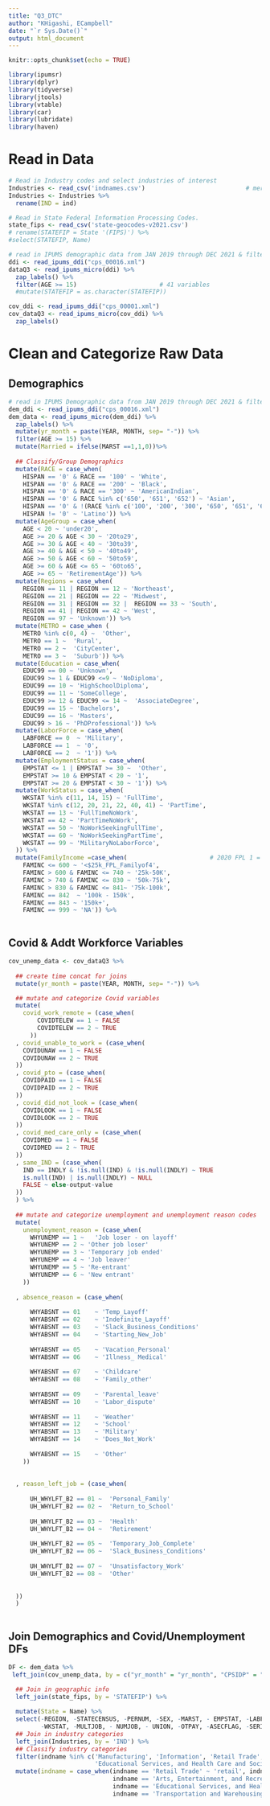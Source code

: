 ---
title: "Q3_DTC"
author: "KHigashi, ECampbell"
date: "`r Sys.Date()`"
output: html_document
---

```{r setup, include=FALSE}
knitr::opts_chunk$set(echo = TRUE)

library(ipumsr)  
library(dplyr)
library(tidyverse)
library(jtools)
library(vtable)
library(car)
library(lubridate)
library(haven)
```

# Read in Data

```{r}

# Read in Industry codes and select industries of interest
Industries <- read_csv('indnames.csv')                            # merge using IND
Industries <- Industries %>%
  rename(IND = ind)     

# Read in State Federal Information Processing Codes.  
state_fips <- read_csv('state-geocodes-v2021.csv') 
# rename(STATEFIP = State '(FIPS)') %>%
#select(STATEFIP, Name)

# read in IPUMS demographic data from JAN 2019 through DEC 2021 & filter for those >= 15 years olds
ddi <- read_ipums_ddi("cps_00016.xml")   
dataQ3 <- read_ipums_micro(ddi) %>% 
  zap_labels() %>%
  filter(AGE >= 15)                       # 41 variables
  #mutate(STATEFIP = as.character(STATEFIP))

cov_ddi <- read_ipums_ddi("cps_00001.xml")   
cov_dataQ3 <- read_ipums_micro(cov_ddi) %>% 
  zap_labels()

```

# Clean and Categorize Raw Data
## Demographics
```{r}

# read in IPUMS Demographic data from JAN 2019 through DEC 2021 & filter for those >= 15 years olds
dem_ddi <- read_ipums_ddi("cps_00016.xml")   
dem_data <- read_ipums_micro(dem_ddi) %>% 
  zap_labels() %>%
  mutate(yr_month = paste(YEAR, MONTH, sep= "-")) %>% 
  filter(AGE >= 15) %>%
  mutate(Married = ifelse(MARST ==1,1,0))%>%
  
  ## Classify/Group Demographics
  mutate(RACE = case_when(
    HISPAN == '0' & RACE == '100' ~ 'White',
    HISPAN == '0' & RACE == '200' ~ 'Black',  
    HISPAN == '0' & RACE == '300' ~ 'AmericanIndian',
    HISPAN == '0' & RACE %in% c('650', '651', '652') ~ 'Asian',
    HISPAN == '0' & !(RACE %in% c('100', '200', '300', '650', '651', '652')) ~ 'MixedRace',
    HISPAN != '0' ~ 'Latino')) %>%
  mutate(AgeGroup = case_when(
    AGE < 20 ~ 'under20',
    AGE >= 20 & AGE < 30 ~ '20to29',
    AGE >= 30 & AGE < 40 ~ '30to39',
    AGE >= 40 & AGE < 50 ~ '40to49',
    AGE >= 50 & AGE < 60 ~ '50to59',
    AGE >= 60 & AGE <= 65 ~ '60to65',
    AGE >= 65 ~ 'RetirementAge')) %>%
  mutate(Regions = case_when(
    REGION == 11 | REGION == 12 ~ 'Northeast',
    REGION == 21 | REGION == 22 ~ 'Midwest',
    REGION == 31 | REGION == 32 |  REGION == 33 ~ 'South',
    REGION == 41 | REGION == 42 ~ 'West',
    REGION == 97 ~ 'Unknown')) %>%
  mutate(METRO = case_when (
    METRO %in% c(0, 4) ~  'Other',
    METRO == 1 ~  'Rural',
    METRO == 2 ~  'CityCenter',
    METRO == 3 ~  'Suburb')) %>%
  mutate(Education = case_when(
    EDUC99 == 00 ~ 'Unknown',
    EDUC99 >= 1 & EDUC99 <=9 ~ 'NoDiploma',
    EDUC99 == 10 ~ 'HighSchoolDiploma',
    EDUC99 == 11 ~ 'SomeCollege',
    EDUC99 >= 12 & EDUC99 <= 14 ~  'AssociateDegree',
    EDUC99 == 15 ~ 'Bachelors',
    EDUC99 == 16 ~ 'Masters',
    EDUC99 > 16 ~ 'PhDProfessional')) %>%
  mutate(LaborForce = case_when(
    LABFORCE == 0  ~ 'Military',
    LABFORCE == 1  ~ '0',
    LABFORCE == 2  ~ '1')) %>%
  mutate(EmploymentStatus = case_when(
    EMPSTAT <= 1 | EMPSTAT >= 30 ~  'Other',
    EMPSTAT >= 10 & EMPSTAT < 20 ~ '1',
    EMPSTAT >= 20 & EMPSTAT < 30 ~ '1')) %>%
  mutate(WorkStatus = case_when(
    WKSTAT %in% c(11, 14, 15) ~ 'FullTime',
    WKSTAT %in% c(12, 20, 21, 22, 40, 41) ~ 'PartTime',
    WKSTAT == 13 ~ 'FullTimeNoWork',
    WKSTAT == 42 ~ 'PartTimeNoWork',
    WKSTAT == 50 ~ 'NoWorkSeekingFullTime',
    WKSTAT == 60 ~ 'NoWorkSeekingPartTime',
    WKSTAT == 99 ~ 'MilitaryNoLaborForce',
  )) %>%
  mutate(FamilyIncome =case_when(                       # 2020 FPL 1 = $12,760, 2 = $17,240, 3 = $21,720. 4 = $26,200 
    FAMINC <= 600 ~ '<$25k_FPL_Familyof4',
    FAMINC > 600 & FAMINC <= 740 ~ '25k-50K',
    FAMINC > 740 & FAMINC <= 830 ~ '50k-75k',
    FAMINC > 830 & FAMINC <= 841~ '75k-100k',
    FAMINC == 842  ~ '100k - 150k',
    FAMINC == 843 ~ '150k+',
    FAMINC == 999 ~ 'NA')) %>% 
  

```

## Covid & Addt Workforce Variables

```{r}

cov_unemp_data <- cov_dataQ3 %>% 
 
  ## create time concat for joins
  mutate(yr_month = paste(YEAR, MONTH, sep= "-")) %>% 

  ## mutate and categorize Covid variables
  mutate(
    covid_work_remote = (case_when(
        COVIDTELEW == 1 ~ FALSE
        COVIDTELEW == 2 ~ TRUE
      ))
  , covid_unable_to_work = (case_when(
    COVIDUNAW == 1 ~ FALSE
    COVIDUNAW == 2 ~ TRUE
  ))
  , covid_pto = (case_when(
    COVIDPAID == 1 ~ FALSE
    COVIDPAID == 2 ~ TRUE
  ))
  , covid_did_not_look = (case_when(
    COVIDLOOK == 1 ~ FALSE
    COVIDLOOK == 2 ~ TRUE
  ))
  , covid_med_care_only = (case_when(
    COVIDMED == 1 ~ FALSE
    COVIDMED == 2 ~ TRUE
  ))
  , same_IND = (case_when(
    IND == INDLY & !is.null(IND) & !is.null(INDLY) ~ TRUE
    is.null(IND) | is.null(INDLY) ~ NULL
    FALSE ~ else-output-value 
  ))
  ) %>% 
  
  ## mutate and categorize unemployment and unemployment reason codes
  mutate(
    unemployment_reason = (case_when(
      WHYUNEMP == 1 ~	'Job loser - on layoff'
      WHYUNEMP == 2	~ 'Other job loser'
      WHYUNEMP == 3	~ 'Temporary job ended'
      WHYUNEMP == 4	~ 'Job leaver'
      WHYUNEMP == 5	~ 'Re-entrant'
      WHYUNEMP == 6	~ 'New entrant'
    ))
  
  , absence_reason = (case_when(
    
      WHYABSNT == 01	~ 'Temp_Layoff'
      WHYABSNT == 02	~ 'Indefinite_Layoff'
      WHYABSNT == 03	~ 'Slack_Business_Conditions'
      WHYABSNT == 04	~ 'Starting_New_Job'
  
      WHYABSNT == 05	~ 'Vacation_Personal'
      WHYABSNT == 06	~ 'Illness_ Medical'
      
      WHYABSNT == 07	~ 'Childcare'
      WHYABSNT == 08	~ 'Family_other'
      
      WHYABSNT == 09	~ 'Parental_leave'
      WHYABSNT == 10	~ 'Labor_dispute'
      
      WHYABSNT == 11	~ 'Weather'
      WHYABSNT == 12	~ 'School'
      WHYABSNT == 13	~ 'Military'
      WHYABSNT == 14	~ 'Does_Not_Work'
    
      WHYABSNT == 15	~ 'Other'
    ))
  
  
  , reason_left_job = (case_when(
    
      UH_WHYLFT_B2 == 01 ~	'Personal_Family'
      UH_WHYLFT_B2 == 02 ~	'Return_to_School'
      
      UH_WHYLFT_B2 == 03 ~	'Health'
      UH_WHYLFT_B2 == 04 ~	'Retirement'
      
      UH_WHYLFT_B2 == 05 ~	'Temporary_Job_Complete'
      UH_WHYLFT_B2 == 06 ~	'Slack_Business_Conditions'
      
      UH_WHYLFT_B2 == 07 ~	'Unsatisfactory_Work'
      UH_WHYLFT_B2 == 08 ~	'Other'
    
    
  ))
  )
  


```

## Join Demographics and Covid/Unemployment DFs
```{r}
DF <- dem_data %>% 
 left_join(cov_unemp_data, by = c("yr_month" = "yr_month", "CPSIDP" = "CPSIDP"))

  ## Join in geographic info
  left_join(state_fips, by = 'STATEFIP') %>% 
  
  mutate(State = Name) %>% 
  select(-REGION, -STATECENSUS, -PERNUM, -SEX, -MARST, - EMPSTAT, -LABFORCE, -DURUNEMP, -DURUNEM2, -WHYABSNT, 
         -WKSTAT, -MULTJOB, - NUMJOB, - UNION, -OTPAY, -ASECFLAG, -SERIAL, -HISPAN, - EDUC99, -Name) %>%  
  ## Join in industry categories
  left_join(Industries, by = 'IND') %>%
  ## Classify industry categories
  filter(indname %in% c('Manufacturing', 'Information', 'Retail Trade', 'Arts, Entertainment, and Recreation, and Accommodation and Food Services',
                        'Educational Services, and Health Care and Social Assistance', 'Transportation and Warehousing, and Utilities' )) %>%
  mutate(indname = case_when(indname == 'Retail Trade' ~ 'retail', indname == 'Manufacturing' ~ 'manufacturing', indname == 'Information' ~ 'information',
                             indname == 'Arts, Entertainment, and Recreation, and Accommodation and Food Services' ~ 'art_leisure_hospitality',
                             indname == 'Educational Services, and Health Care and Social Assistance' ~ 'education_healthcare',
                             indname == 'Transportation and Warehousing, and Utilities' ~ 'transport_warehouse'))

```


